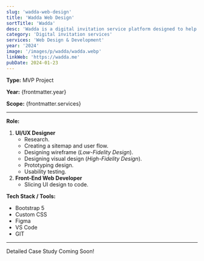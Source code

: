 ```yaml
---
slug: 'wadda-web-design'
title: 'Wadda Web Design'
sortTitle: 'Wadda'
desc: 'Wadda is a digital invitation service platform designed to help brides and grooms create beautiful digital invitations easily and environmentally friendly.'
category: 'Digital invitation services'
services: 'Web Design & Development'
year: '2024'
image: '/images/p/wadda/wadda.webp'
linkWeb: 'https://wadda.me'
pubDate: 2024-01-23
---
```


**Type:** MVP Project

**Year:** {frontmatter.year}

**Scope:** {frontmatter.services}

---

**Role:**

1. **UI/UX Designer**
   - Research.
   - Creating a sitemap and user flow.
   - Designing wireframe (_Low-Fidelity Design_).
   - Designing visual design (_High-Fidelity Design_).
   - Prototyping design.
   - Usability testing.
2. **Front-End Web Developer**
   - Slicing UI design to code.

**Tech Stack / Tools:**

- Bootstrap 5
- Custom CSS
- Figma
- VS Code
- GIT

---

Detailed Case Study Coming Soon!
